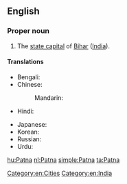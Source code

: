 ==English==
{{wikipedia}}

===Proper noun===
{{en-proper noun}}

# The [[state capital]] of [[Bihar]] ([[India]]).

====Translations====
{{trans-top|state capital of Bihar, India}}
* Bengali: {{t-|bn|পাটনা|sc=Beng}}
* Chinese:
*: Mandarin: {{t|cmn|巴特那|tr=Bātènà, Bātènèi|sc=Hani}}
* Hindi: {{t+|hi|पटना|tr=Paṭnā|xs=Hindi}}
{{trans-mid}}
* Japanese: {{t-|ja|パトナ|tr=Patona}}
* Korean: {{t-|ko|파트나|tr=Pateuna|sc=Hang}}
* Russian: {{t-|ru|Патна|f|tr=Patna}}
* Urdu: {{t-|ur|پٹنہ|tr=Paṭnā|xs=Urdu}}
{{trans-bottom}}

[[Category:en:Cities]]
[[Category:en:India]]

[[hu:Patna]]
[[nl:Patna]]
[[simple:Patna]]
[[ta:Patna]]
